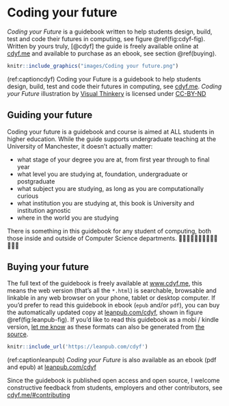 # Coding your future

*Coding your Future* is a guidebook written to help students design, build, test and code their futures in computing, see figure \@ref(fig:cdyf-fig). Written by yours truly, [@cdyf] the guide is freely available online at [cdyf.me](https://www.cdyf.me) and available to purchase as an ebook, see section \@ref(buying).

```r
knitr::include_graphics("images/Coding your future.png")
```

(ref:captioncdyf) Coding your Future is a guidebook to help students design, build, test and code their futures in computing, see [cdyf.me](https://www.cdyf.me). *Coding your Future* illustration by [Visual Thinkery](https://visualthinkery.com/) is licensed under [CC-BY-ND](https://creativecommons.org/licenses/by-nd/4.0/)

## Guiding your future {#guide}

Coding your future is a guidebook and course is aimed at ALL students in higher education. While the guide supports undergraduate teaching at the University of Manchester, it doesn’t actually matter:

* what stage of your degree you are at, from first year through to final year
* what level you are studying at, foundation, undergraduate or postgraduate
* what subject you are studying, as long as you are computationally curious
* what institution you are studying at, this book is University and institution agnostic
* where in the world you are studying

There is something in this guidebook for any student of computing, both those inside and outside of Computer Science departments. 👨🏿‍💻👨‍💻👩🏽‍💻👩‍💻👩🏿‍💻

## Buying your future {#buying}

The full text of the guidebook is freely available at [www.cdyf.me](https://www.cdyf.me/), this means the web version (that's all the `*.html`) is searchable, browsable and linkable in any web browser on your phone, tablet or desktop computer. If you'd prefer to read this guidebook in ebook (`epub` and/or `pdf`), you can buy the automatically updated copy at [leanpub.com/cdyf](https://leanpub.com/cdyf), shown in figure \@ref(fig:leanpub-fig). If you'd like to read this guidebook as a mobi / kindle version, [let me know](https://personalpages.manchester.ac.uk/staff/duncan.hull/contact.html) as these formats can also be generated from [the source](https://github.com/dullhunk/cdyf).

<!-- see https://bookdown.org/yihui/rmarkdown-cookbook/include-url.html -->
```r
knitr::include_url('https://leanpub.com/cdyf')
```
(ref:captionleanpub) *Coding your Future* is also available as an ebook (pdf and epub) at [leanpub.com/cdyf](https://leanpub.com/cdyf)

Since the guidebook is published open access and open source, I welcome constructive feedback from students, employers and other contributors, see [cdyf.me/#contributing](https://www.cdyf.me/#contributing)
